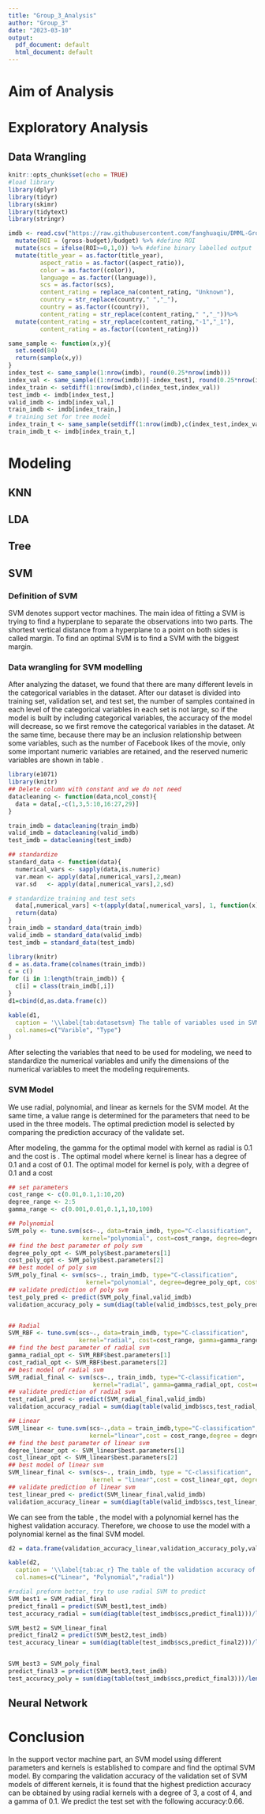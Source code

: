 ```yaml
---
title: "Group_3_Analysis"
author: "Group_3"
date: "2023-03-10"
output:
  pdf_document: default
  html_document: default
---
```

# Aim of Analysis

# Exploratory Analysis

## Data Wrangling
```r
knitr::opts_chunk$set(echo = TRUE)
#load library
library(dplyr)
library(tidyr)
library(skimr)
library(tidytext)
library(stringr)
```

```r
imdb <- read.csv("https://raw.githubusercontent.com/fanghuaqiu/DMML-Group-3/main/group_3.csv",na.strings = "") %>%
  mutate(ROI = (gross-budget)/budget) %>% #define ROI
  mutate(scs = ifelse(ROI>=0,1,0)) %>% #define binary labelled output
  mutate(title_year = as.factor(title_year),
         aspect_ratio = as.factor((aspect_ratio)),
         color = as.factor((color)),
         language = as.factor((language)),
         scs = as.factor(scs),
         content_rating = replace_na(content_rating, "Unknown"),
         country = str_replace(country," ","_"),
         country = as.factor((country)),
         content_rating = str_replace(content_rating," ","_"))%>%
  mutate(content_rating = str_replace(content_rating,"-1","_1"),
         content_rating = as.factor((content_rating)))
```



```r
same_sample <- function(x,y){
  set.seed(84)
  return(sample(x,y))
}
index_test <- same_sample(1:nrow(imdb), round(0.25*nrow(imdb)))
index_val <- same_sample((1:nrow(imdb))[-index_test], round(0.25*nrow(imdb)))
index_train <- setdiff(1:nrow(imdb),c(index_test,index_val))
test_imdb <- imdb[index_test,]
valid_imdb <- imdb[index_val,]
train_imdb <- imdb[index_train,]
# training set for tree model
index_train_t <- same_sample(setdiff(1:nrow(imdb),c(index_test,index_val)), round(0.25*nrow(imdb)))
train_imdb_t <- imdb[index_train_t,]
```

# Modeling
## KNN

## LDA

## Tree

## SVM
### Definition of SVM
SVM denotes support vector machines. The main idea of fitting a SVM is trying to find a hyperplane to separate the observations into two parts. The shortest vertical distance from a hyperplane to a point on both sides is called margin. To find an optimal SVM is to find a SVM with the biggest margin. 

### Data wrangling for SVM modelling
After analyzing the dataset, we found that there are many different levels in the categorical variables in the dataset. After our dataset is divided into training set, validation set, and test set, the number of samples contained in each level of the categorical variables in each set is not large, so if the model is built by including categorical variables, the accuracy of the model will decrease, so we first remove the categorical variables in the dataset. At the same time, because there may be an inclusion relationship between some variables, such as the number of Facebook likes of the movie, only some important numeric variables are retained, and the reserved numeric variables are shown in table \ref{tab:datasetsvm}.

```r
library(e1071)
library(knitr)
## Delete column with constant and we do not need
datacleaning <- function(data,ncol_const){
  data = data[,-c(1,3,5:10,16:27,29)]
}

train_imdb = datacleaning(train_imdb)
valid_imdb = datacleaning(valid_imdb)
test_imdb = datacleaning(test_imdb)

```

```r
## standardize
standard_data <- function(data){
  numerical_vars <- sapply(data,is.numeric)
  var.mean <- apply(data[,numerical_vars],2,mean) 
  var.sd   <- apply(data[,numerical_vars],2,sd)

# standardize training and test sets
  data[,numerical_vars] <-t(apply(data[,numerical_vars], 1, function(x) (x-var.mean)/var.sd))
  return(data)
}
train_imdb = standard_data(train_imdb)
valid_imdb = standard_data(valid_imdb)
test_imdb = standard_data(test_imdb)

```

```r
library(knitr)
d = as.data.frame(colnames(train_imdb))
c = c()
for (i in 1:length(train_imdb)) {
  c[i] = class(train_imdb[,i])
}
d1=cbind(d,as.data.frame(c))

kable(d1,
  caption = '\\label{tab:datasetsvm} The table of variables used in SVM and their data types.',
  col.names=c("Varible", "Type")
)
```

After selecting the variables that need to be used for modeling, we need to standardize the numerical variables and unify the dimensions of the numerical variables to meet the modeling requirements.

### SVM Model
We use radial, polynomial, and linear as kernels for the SVM model. At the same time, a value range is determined for the parameters that need to be used in the three models. The optimal prediction model is selected by comparing the prediction accuracy of the validate set.

After modeling, the gamma for the optimal model with kernel as radial is 0.1 and the cost is . The optimal model where kernel is linear has a degree of 0.1 and a cost of 0.1. The optimal model for kernel is poly, with a degree of 0.1 and a cost
```r
## set parameters
cost_range <- c(0.01,0.1,1:10,20)
degree_range <- 2:5
gamma_range <- c(0.001,0.01,0.1,1,10,100)

## Polynomial
SVM_poly <- tune.svm(scs~., data=train_imdb, type="C-classification",
                     kernel="polynomial", cost=cost_range, degree=degree_range)
## find the best parameter of poly svm
degree_poly_opt <- SVM_poly$best.parameters[1]
cost_poly_opt <- SVM_poly$best.parameters[2]
## best model of poly svm
SVM_poly_final <- svm(scs~., train_imdb, type="C-classification",
                      kernel="polynomial", degree=degree_poly_opt, cost=cost_poly_opt)
## validate prediction of poly svm
test_poly_pred <- predict(SVM_poly_final,valid_imdb)
validation_accuracy_poly = sum(diag(table(valid_imdb$scs,test_poly_pred)))/length(valid_imdb$scs)


## Radial
SVM_RBF <- tune.svm(scs~., data=train_imdb, type="C-classification", 
                    kernel="radial", cost=cost_range, gamma=gamma_range)
## find the best parameter of radial svm
gamma_radial_opt <- SVM_RBF$best.parameters[1]
cost_radial_opt <- SVM_RBF$best.parameters[2]
## best model of radial svm
SVM_radial_final <- svm(scs~., train_imdb, type="C-classification", 
                        kernel="radial", gamma=gamma_radial_opt, cost=cost_radial_opt)
## validate prediction of radial svm
test_radial_pred <- predict(SVM_radial_final,valid_imdb)
validation_accuracy_radial = sum(diag(table(valid_imdb$scs,test_radial_pred)))/length(valid_imdb$scs)

## Linear
SVM_linear <- tune.svm(scs~.,data = train_imdb,type="C-classification",
                       kernel="linear",cost = cost_range,degree = degree_range)
## find the best parameter of linear svm
degree_linear_opt <- SVM_linear$best.parameters[1]
cost_linear_opt <- SVM_linear$best.parameters[2]
## best model of linear svm
SVM_linear_final <- svm(scs~., train_imdb, type = "C-classification", 
                        kernel = "linear",cost = cost_linear_opt, degree = degree_linear_opt)
## validate prediction of linear svm
test_linear_pred <- predict(SVM_linear_final,valid_imdb)
validation_accuracy_linear = sum(diag(table(valid_imdb$scs,test_linear_pred)))/length(valid_imdb$scs)


```
We can see from the table \ref{tab:ac_r}, the model with a polynomial kernel has the highest validation accuracy. Therefore, we choose to use the model with a polynomial kernel as the final SVM model.

```r
d2 = data.frame(validation_accuracy_linear,validation_accuracy_poly,validation_accuracy_radial)

kable(d2,
  caption = '\\label{tab:ac_r} The table of the validation accuracy of the SVM model.',
  col.names=c("Linear", "Polynomial","radial"))
```

```r
#radial preform better, try to use radial SVM to predict
SVM_best1 = SVM_radial_final
predict_final1 = predict(SVM_best1,test_imdb)
test_accuracy_radial = sum(diag(table(test_imdb$scs,predict_final1)))/length(test_imdb$scs)

SVM_best2 = SVM_linear_final
predict_final2 = predict(SVM_best2,test_imdb)
test_accuracy_linear = sum(diag(table(test_imdb$scs,predict_final2)))/length(test_imdb$scs)


SVM_best3 = SVM_poly_final
predict_final3 = predict(SVM_best3,test_imdb)
test_accuracy_poly = sum(diag(table(test_imdb$scs,predict_final3)))/length(test_imdb$scs)
```


## Neural Network



# Conclusion

In the support vector machine part, an SVM model using different parameters and kernels is established to compare and find the optimal SVM model. By comparing the validation accuracy of the validation set of SVM models of different kernels, it is found that the highest prediction accuracy can be obtained by using radial kernels with a degree of 3, a cost of 4, and a gamma of 0.1. We predict the test set with the following accuracy:0.66.





